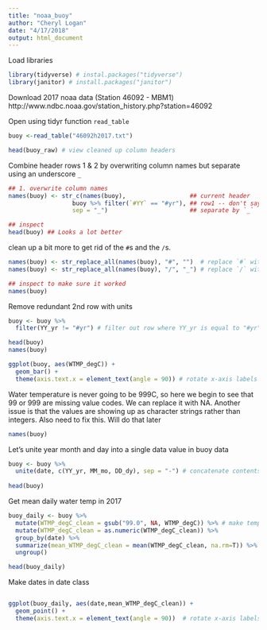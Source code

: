 ```yaml
---
title: "noaa_buoy"
author: "Cheryl Logan"
date: "4/17/2018"
output: html_document
---
```


Load libraries

```r
library(tidyverse) # instal.packages("tidyverse")
library(janitor) # install.packages("janitor")
```

Download 2017 noaa data (Station 46092 - MBM1)
http://www.ndbc.noaa.gov/station_history.php?station=46092

Open using tidyr function `read_table`

```r
buoy <-read_table("46092h2017.txt")
```

```r
head(buoy_raw) # view cleaned up column headers

```


Combine header rows 1 & 2 by overwriting column names but separate using an underscore `_`
```r
## 1. overwrite column names
names(buoy) <- str_c(names(buoy),                  ## current header
                  buoy %>% filter(`#YY` == "#yr"), ## row1 -- don't say buoy[1,] 
                  sep = "_")                       ## separate by `_`

## inspect
head(buoy) ## Looks a lot better
```
clean up a bit more to get rid of the `#`s and the `/`s.

```r
names(buoy) <- str_replace_all(names(buoy), "#", "")  # replace `#` with nothing 
names(buoy) <- str_replace_all(names(buoy), "/", "_") # replace `/` with `_`

## inspect to make sure it worked
names(buoy)
```

Remove redundant 2nd row with units

```r
buoy <- buoy %>%
  filter(YY_yr != "#yr") # filter out row where YY_yr is equal to "#yr"

head(buoy)
names(buoy)
```
```r
ggplot(buoy, aes(WTMP_degC)) +
  geom_bar() +
  theme(axis.text.x = element_text(angle = 90)) # rotate x-axis labels 90 degrees
```
Water temperature is never going to be 999C, so here we begin to see that 99 or 999 are missing value codes. We can replace it with NA. Another issue is that the values are showing up as character strings rather than integers. Also need to fix this. Will do that later
```r
names(buoy)
```
Let's unite year month and day into a single data value in buoy data

```r
buoy <- buoy %>%
  unite(date, c(YY_yr, MM_mo, DD_dy), sep = "-") # concatenate contents of 3 columns into one column to join the two datasets using a unique ID
  
head(buoy)
```
Get mean daily water temp in 2017
```r
buoy_daily <- buoy %>%
  mutate(WTMP_degC_clean = gsub("99.0", NA, WTMP_degC)) %>% # make temp column numeric
  mutate(WTMP_degC_clean = as.numeric(WTMP_degC_clean)) %>%
  group_by(date) %>%
  summarize(mean_WTMP_degC_clean = mean(WTMP_degC_clean, na.rm=T)) %>% # make
  ungroup()

head(buoy_daily)
```
Make dates in date class
```r

```



```r
ggplot(buoy_daily, aes(date,mean_WTMP_degC_clean)) +
  geom_point() +
  theme(axis.text.x = element_text(angle = 90))  # rotate x-axis labels 90 degrees
  
```
